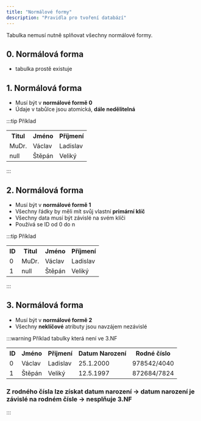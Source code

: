 ```yaml
---
title: "Normálové formy"
description: "Pravidla pro tvoření databází"
---
```

Tabulka nemusí nutně splňovat všechny normálové formy.

## 0. Normálová forma
- tabulka prostě existuje

## 1. Normálová forma
- Musí být v **normálové formě 0**
- Údaje v tabůlce jsou atomická, **dále nedělitelná**

:::tip Příklad
<table>
    <tr>        
        <th>Titul</th>
        <th>Jméno</th>
        <th>Příjmení</th>
    </tr>
    <tr>
        <td>MuDr.</td>
        <td>Václav</td>
        <td>Ladislav</td>
    </tr>
    <tr>
        <td>null</td>
        <td>Štěpán</td>
        <td>Veliký</td>
    </tr>   
</table>
:::

## 2. Normálová forma
- Musí být v **normálové formě 1**
- Všechny řádky by měli mít svůj vlastní **primární klíč**
- Všechny data musí být závislé na svém klíči
- Používá se ID od 0 do n

:::tip Příklad
<table>
    <tr>
        <th>ID</th>
        <th>Titul</th>
        <th>Jméno</th>
        <th>Příjmení</th>
    </tr>
    <tr>
        <td>0</td>
        <td>MuDr.</td>
        <td>Václav</td>
        <td>Ladislav</td>
    </tr>
    <tr>
        <td>1</td>
        <td>null</td>
        <td>Štěpán</td>
        <td>Veliký</td>
    </tr>
</table>
:::

## 3. Normálová forma
- Musí být v **normálové formě 2**
- Všechny **neklíčové** atributy jsou navzájem nezávislé

:::warning Příklad tabulky která není ve 3.NF
<table>
    <tr>
        <th>ID</th>
        <th>Jméno</th>
        <th>Příjmení</th>
        <th>Datum Narození</th>
        <th>Rodné číslo</th>
    </tr>
    <tr>
        <td>0</td>
        <td>Václav</td>
        <td>Ladislav</td>
        <td>25.1.2000</td>
        <td>978542/4040</td>
    </tr>
    <tr>
        <td>1</td>
        <td>Štěpán</td>
        <td>Veliký</td>
        <td>12.5.1997</td>
        <td>872684/7824</td>
    </tr>
</table>

### Z rodného čísla lze získat datum narození -> datum narození je závislé na rodném čísle -> nesplňuje 3.NF
:::


